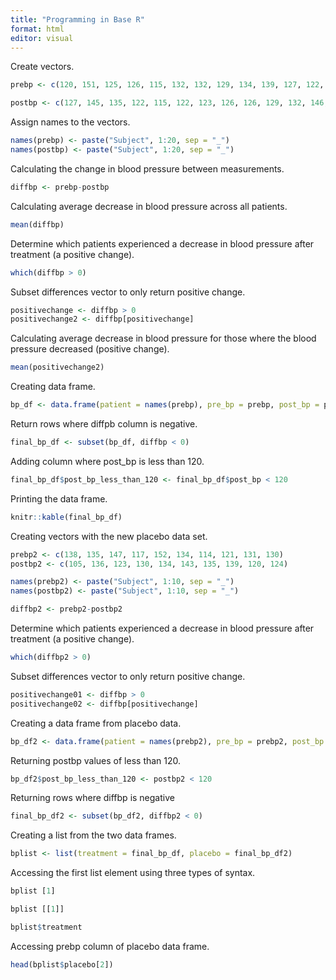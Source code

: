 ```yaml
---
title: "Programming in Base R"
format: html
editor: visual
---
```


Create vectors.
```r
prebp <- c(120, 151, 125, 126, 115, 132, 132, 129, 134, 139, 127, 122, 127, 135, 133, 128, 147, 138, 140, 132)

postbp <- c(127, 145, 135, 122, 115, 122, 123, 126, 126, 129, 132, 146, 120, 114, 121, 120, 128, 120, 133, 115)
```
Assign names to the vectors.
```r
names(prebp) <- paste("Subject", 1:20, sep = "_")
names(postbp) <- paste("Subject", 1:20, sep = "_")
```
Calculating the change in blood pressure between measurements.
```r
diffbp <- prebp-postbp
```
Calculating average decrease in blood pressure across all patients.
```r
mean(diffbp)
```
Determine which patients experienced a decrease in blood pressure after treatment (a positive change).
```r
which(diffbp > 0)
```
Subset differences vector to only return positive change.
```r
positivechange <- diffbp > 0
positivechange2 <- diffbp[positivechange]
```
Calculating average decrease  in blood pressure for those where the blood pressure decreased (positive change).
```r
mean(positivechange2)
```
Creating data frame.
```r
bp_df <- data.frame(patient = names(prebp), pre_bp = prebp, post_bp = postbp, diff_bp = diffbp)
```
Return rows where diffpb column is negative.
```r
final_bp_df <- subset(bp_df, diffbp < 0)
```
Adding column where post_bp is less than 120.
```r
final_bp_df$post_bp_less_than_120 <- final_bp_df$post_bp < 120
```
Printing the data frame.
```r
knitr::kable(final_bp_df)
```
Creating vectors with the new placebo data set.
```r
prebp2 <- c(138, 135, 147, 117, 152, 134, 114, 121, 131, 130)
postbp2 <- c(105, 136, 123, 130, 134, 143, 135, 139, 120, 124)
```

```r
names(prebp2) <- paste("Subject", 1:10, sep = "_")
names(postbp2) <- paste("Subject", 1:10, sep = "_")
```

```r
diffbp2 <- prebp2-postbp2
```

Determine which patients experienced a decrease in blood pressure after treatment (a positive change).
```r
which(diffbp2 > 0)
```

Subset differences vector to only return positive change.
```r
positivechange01 <- diffbp > 0
positivechange02 <- diffbp[positivechange]
```
Creating a data frame from placebo data.
```r
bp_df2 <- data.frame(patient = names(prebp2), pre_bp = prebp2, post_bp = postbp2, diff_bp = diffbp2)
```
Returning postbp values of less than 120.
```r
bp_df2$post_bp_less_than_120 <- postbp2 < 120
```
Returning rows where diffbp is negative
```r
final_bp_df2 <- subset(bp_df2, diffbp2 < 0)
```
Creating a list from the two data frames.
```r
bplist <- list(treatment = final_bp_df, placebo = final_bp_df2)
```
Accessing the first list element using three types of syntax.
```r
bplist [1]
```
```r
bplist [[1]]
```

```r
bplist$treatment
```
Accessing prebp column of placebo data frame.
```r
head(bplist$placebo[2])
```

